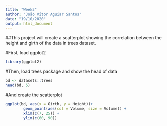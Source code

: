 ---
title: "Week3"
author: "João Vítor Aguiar Santos"
date: "19/10/2020"
output: html_document
---

##This project will create a scatterplot showing the correlation between the height and girth of the data in trees dataset.

#First, load ggplot2

``` {r}
library(ggplot2)
```

#Then, load trees package and show the head of data

```{r}
bd <- datasets::trees
head(bd, 5)
```

#And create the scatterplot

```{r}
ggplot(bd, aes(x = Girth, y = Height))+
        geom_point(aes(col = Volume, size = Volume)) +
        xlim(c(7, 25)) +
        ylim(c(60, 90))
```
